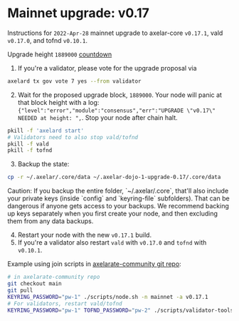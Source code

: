 # Mainnet upgrade: v0.17


Instructions for `2022-Apr-28` mainnet upgrade to axelar-core `v0.17.1`, vald `v0.17.0`, and tofnd `v0.10.1`.

Upgrade height `1889000` [countdown](https://testnet.mintscan.io/axelar-testnet/blocks/1889000)

1. If you're a validator, please vote for the upgrade proposal via

```bash
axelard tx gov vote 7 yes --from validator
```

2. Wait for the proposed upgrade block, `1889000`. Your node will panic at that block height with a log: `{"level":"error","module":"consensus","err":"UPGRADE \"v0.17\" NEEDED at height: ",`. Stop your node after chain halt.

```bash
pkill -f 'axelard start'
# Validators need to also stop vald/tofnd
pkill -f vald
pkill -f tofnd
```

3. Backup the state:

```bash
cp -r ~/.axelar/.core/data ~/.axelar-dojo-1-upgrade-0.17/.core/data
```

<Callout type="warning" emoji="⚠️">
  Caution: If you backup the entire folder, `~/.axelar/.core`, that'll also include your private keys (inside `config` and `keyring-file` subfolders). That can be dangerous if anyone gets access to your backups. We recommend backing up keys separately when you first create your node, and then excluding them from any data backups.
</Callout>

4. Restart your node with the new `v0.17.1` build.
5. If you're a validator also restart `vald` with `v0.17.0` and `tofnd` with `v0.10.1`.

Example using join scripts in [axelarate-community git repo](https://github.com/axelarnetwork/axelarate-community):

```bash
# in axelarate-community repo
git checkout main
git pull
KEYRING_PASSWORD="pw-1" ./scripts/node.sh -n mainnet -a v0.17.1
# For validators, restart vald/tofnd
KEYRING_PASSWORD="pw-1" TOFND_PASSWORD="pw-2" ./scripts/validator-tools-host.sh -a v0.17.0 -q v0.10.1 -n mainnet
```
